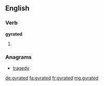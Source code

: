 ==English==

===Verb===
'''gyrated'''

# {{past of|gyrate}}

===Anagrams===
* [[tragedy#English|tragedy]]

[[de:gyrated]]
[[fa:gyrated]]
[[fr:gyrated]]
[[mg:gyrated]]
